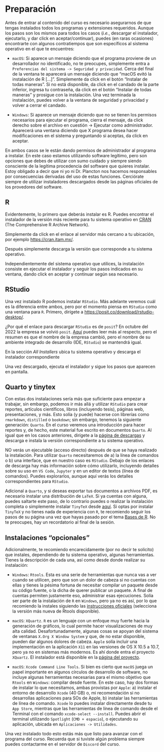 # Preparación {.unnumbered}

Antes de entrar al contenido del curso es necesario asegurarnos de que tengas instalados todos los programas y extensiones requeridos. Aunque los pasos son los mismos para todos los casos (*i.e.*, descargar el instalador, ejecutarlo, y dar click en aceptar/continuar), puedes (en raras ocasiones) encontrarte con algunos contratiempos que son específicos al sistema operativo en el que te encuentres:

- `macOS`: Si aparece un mensaje diciendo que el programa proviene de un desarrollador no identificado, no te preocupes, simplemente entra a `Preferencias del sistema -> Seguridad y privacidad`. Cerca del final de la ventana te aparecerá un mensaje diciendo que "macOS evitó la instalación de R [...]". Simplemente da click en el botón "Instalar de todas maneras". Si no está disponible, da click en el candado de la parte inferior, ingresa tu contraseña, da click en el botón "Instalar de todas maneras" y prosigue con la instalación. Una vez terminada la instalación, puedes volver a la ventana de seguridad y privacidad y volver a cerrar el candado.

- `Windows`: Si aparece un mensaje diciendo que no se tienen los permisos necesarios para ejecutar el programa, cierra el mensaje, da click derecho sobre el archivo en cuestión -> Ejecutar como administrador. Aparecerá una ventana diciendo que X programa desea hacer modificaciones en el sistema y preguntando si aceptas, da click en aceptar.

::: {.callout-warning}
En ambos casos se le están dando permisos de administrador al programa a instalar. En este caso estamos utilizando software legítimo, pero son opciones que debes de utilizar con sumo cuidado y siempre siendo consciente de la legítima procedencia del software que quieres instalar. Estoy obligado a decir que ni yo ni Dr. Plancton nos hacemos responsables por consecuencias derivadas del uso de estas funciones. Cerciórate siempre de utilizar instaladores descargados desde las páginas oficiales de los provedores del software.
:::

## R

Evidentemente, lo primero que deberás instalar es R. Puedes encontrar el instalador de la versión más reciente para tu sistema operativo en [CRAN](https://cran.r-project.org/mirrors.html) (The Comprehensive R Archive Network). 


Simplemente da click en el enlace al servidor más cercano a tu ubicación, por ejemplo [https://cran.itam.mx/](https://cran.itam.mx/).

Después simplemente descarga la versión que corresponde a tu sistema operativo.

Independientemente del sistema operativo que utilices, la instalación consiste en ejecutar el instalador y seguir los pasos indicados en su ventana, dando click en aceptar y continuar según sea necesario.

## RStudio

Una vez instalado R podemos instalar `RStudio`. Más adelante veremos cuál es la diferencia entre ambos, pero por el momento piensa en `RStudio` como una ventana para `R`. Primero, dirígete a [https://posit.co/download/rstudio-desktop/](https://posit.co/download/rstudio-desktop/).

::: {.callout-note}
¿Por qué el enlace para descargar `RStudio` es de `posit`? En octubre del 2022 la empresa se volvió `posit`. [Aquí](https://posit.co/blog/rstudio-is-now-posit/) puedes leer más al respecto, pero el resumen es que el nombre de la empresa cambió, pero el nombre de su ambiente integrado de desarrollo (IDE, `RStudio`) se mantendrá igual.
:::

En la sección *All Installers* ubica tu sistema operativo y descarga el instalador correspondiente

Una vez descargado, ejecuta el instalador y sigue los pasos que aparecen en pantalla.

## Quarto y tinytex

Con estas dos instalaciones sería más que suficiente para empezar a trabajar, sin embargo, podemos ir más allá y utilizar `RStudio` para crear reportes, artículos científicos, libros (incluyendo tesis), páginas web, presentaciones, y más. Esto solía (y puede) hacerse con librerías como `rmarkdown`, `distilled` o `bookdown`; sin embargo, tenemos la siguiente generación: `Quarto`. En el curso veremos una introducción para hacer reportes y, de hecho, este material fue escrito en documentos `Quarto`. Al igual que en los casos anteriores, dirígete a la [página de descargas](https://quarto.org/docs/get-started/) y descarga e instala la versión correspondiente a tu sistema operativo.

::: {.callout-important}
NO verás un ejecutable (acceso directo) después de que se haya realizado la instalación. Para utilizar `Quarto` necesitaremos de a) la línea de comandos o b) una interface, que en nuestro caso es `RStudio`. Debajo de los enlaces de descarga hay más información sobre cómo utilizarlo, incluyendo detalles sobre su uso en `VS Code`, `Jupyter` y en un editor de textos (línea de comandos). Puedes explorarlos, aunque aquí verás los detalles correspondientes para `RStudio`.
:::

Adicional a `Quarto`, y si deseas exportar tus documentos a archivos PDF, es necesario instalar una distribución de `LaTeX`. Si ya cuentas con alguna, puedes saltarte este paso, de lo contrario puedes o realizar la instalación completa o simplemente instalar `TinyTeX` desde [aquí](https://yihui.org/tinytex/). Si optas por instalar `TinyTeX` y no tienes nada de experiencia con `R`, te recomiendo seguir los pasos de su página una vez que hayas pasado por el tema [Bases de R](). No te preocupes, hay un recordatorio al final de la sesión. 

## Instalaciones "opcionales"

Adicionalmente, te recomiendo encarecidamente (por no decir te solicito) que instales, dependiendo de tu sistema operativo, algunas herramientas. Tienes la descripción de cada una, así como desde donde realizar su instalación:

- `Windows`: `Rtools`. Esta es una serie de herramientas que nunca vas a ver cuando se utilicen, pero que son un dolor de cabeza si no cuentas con ellas y tienes la pésima fortuna de necesitar compilar un paquete desde su código fuente, o la dicha de querer publicar un paquete. A final de cuentas permiten justamente eso, administrar esas ejecuciones. Solía ser parte de la instalación de `R` en `Windows`, pero ya no es así, por lo que recomiendo la instales siguiendo las [instrucciones oficiales](https://cran.r-project.org/bin/windows/Rtools/) (selecciona la versión más nueva de Rtools disponible).

- `macOS`: `XQuartz`. `R` es un lenguaje con un enfoque muy fuerte hacia la generación de gráficos, lo cual permite hacer visualizaciones de muy alta calidad. Desafortunadamente, algunas cosas se apoyan del sistema de ventanas `X.Org X Window System` y que, de no estar disponible, pueden dar algunos dolores de cabeza. `Apple` solía incluir una implementación en la aplicación `X11` en las versiones de OS X 10.5 a 10.7, pero ya no en sistemas más modernos. Es ahí donde entra el proyecto `XQuartz`. El instalador está disponible en la [página del proyecto](https://www.xquartz.org).

- `macOS`: `Xcode Command Line Tools`. Si bien es cierto que `macOS` juega un papel importante en algunos círculos de desarrollo de software, no incluye algunas herramientas necesarias para el mismo objetivo que `Rtools` en `Windows`: compilar desde fuente. En este caso, hay dos formas de instalar lo que necesitamos, ambas provistas por `Apple`: a) instalar el entorno de desarrollo `Xcode` (40 GB) o, mi recomendación si no desarrollas aplicaciones para SOs de Apple, b) instalar las herramientas de línea de comando. `Xcode` lo puedes instalar directamente desde tu `App Store`, mientras que las herramientas de línea de comando desde el Terminal con el comando `xcode-select --install`. Puedes abrir el terminal utilizando `Spotlight` (`CMD + espacio`), o ejecutando su aplicación, ubicada en `Aplicaciones -> Utilidades`.

Una vez instalado todo esto estás más que listo para avanzar con el programa del curso. Recuerda que si tuviste algún problema siempre puedes contactarme en el servidor de `Discord` del curso.